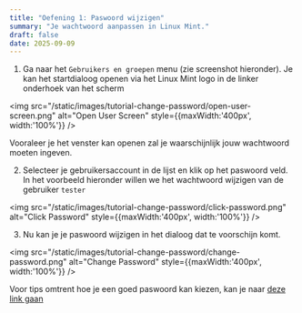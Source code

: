 ```yaml
---
title: "Oefening 1: Paswoord wijzigen"
summary: "Je wachtwoord aanpassen in Linux Mint."
draft: false
date: 2025-09-09
---
```


1) Ga naar het `Gebruikers en groepen` menu (zie screenshot hieronder). Je kan het startdialoog openen via het Linux Mint logo in de linker onderhoek van het scherm

<img src="/static/images/tutorial-change-password/open-user-screen.png" alt="Open User Screen" style={{maxWidth:'400px', width:'100%'}} />

Vooraleer je het venster kan openen zal je waarschijnlijk jouw wachtwoord moeten ingeven.

2) Selecteer je gebruikersaccount in de lijst en klik op het paswoord veld. In het voorbeeld hieronder willen we het wachtwoord wijzigen van de gebruiker `tester`

<img src="/static/images/tutorial-change-password/click-password.png" alt="Click Password" style={{maxWidth:'400px', width:'100%'}} />

3) Nu kan je je paswoord wijzigen in het dialoog dat te voorschijn komt.

<img src="/static/images/tutorial-change-password/change-password.png" alt="Change Password" style={{maxWidth:'400px', width:'100%'}} />

Voor tips omtrent hoe je een goed paswoord kan kiezen, kan je naar [deze link gaan](https://www.dnsbelgium.be/nl/hoe-kies-ik-een-sterk-wachtwoord-dat-ik-niet-vergeet)